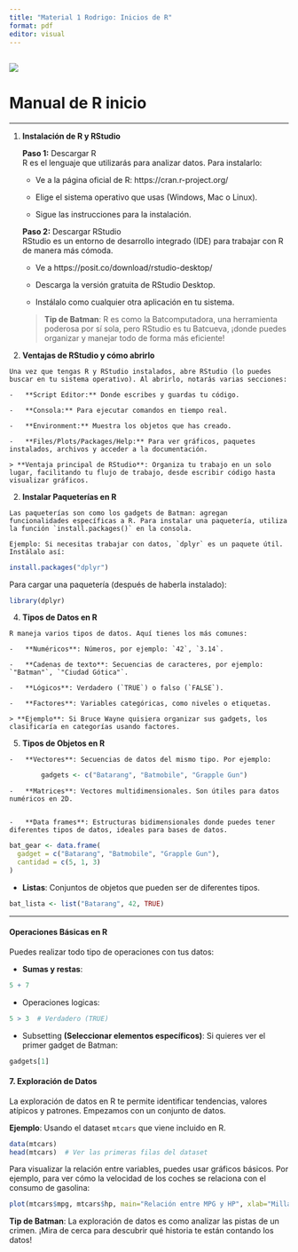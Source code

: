 ```yaml
---
title: "Material 1 Rodrigo: Inicios de R"
format: pdf
editor: visual
---
```


## ![](bat.jpg)

# Manual de R inicio

------------------------------------------------------------------------

1. **Instalación de R y RStudio**

    **Paso 1:** Descargar R\
    R es el lenguaje que utilizarás para analizar datos. Para instalarlo:

    -   Ve a la página oficial de R: https://cran.r-project.org/

    -   Elige el sistema operativo que usas (Windows, Mac o Linux).

    -   Sigue las instrucciones para la instalación.

    **Paso 2:** Descargar RStudio\
    RStudio es un entorno de desarrollo integrado (IDE) para trabajar con R de manera más cómoda.

    -   Ve a https://posit.co/download/rstudio-desktop/

    -   Descarga la versión gratuita de RStudio Desktop.

    -   Instálalo como cualquier otra aplicación en tu sistema.

    > **Tip de Batman**: R es como la Batcomputadora, una herramienta poderosa por sí sola, pero RStudio es tu Batcueva, ¡donde puedes organizar y manejar todo de forma más eficiente!

2.   **Ventajas de RStudio y cómo abrirlo**

```         
Una vez que tengas R y RStudio instalados, abre RStudio (lo puedes buscar en tu sistema operativo). Al abrirlo, notarás varias secciones:

-   **Script Editor:** Donde escribes y guardas tu código.

-   **Consola:** Para ejecutar comandos en tiempo real.

-   **Environment:** Muestra los objetos que has creado.

-   **Files/Plots/Packages/Help:** Para ver gráficos, paquetes instalados, archivos y acceder a la documentación.

> **Ventaja principal de RStudio**: Organiza tu trabajo en un solo lugar, facilitando tu flujo de trabajo, desde escribir código hasta visualizar gráficos.
```

2.   **Instalar Paqueterías en R**

    Las paqueterías son como los gadgets de Batman: agregan funcionalidades específicas a R. Para instalar una paquetería, utiliza la función `install.packages()` en la consola.

    Ejemplo: Si necesitas trabajar con datos, `dplyr` es un paquete útil. Instálalo así:

```r
install.packages("dplyr")

```

Para cargar una paquetería (después de haberla instalado):

```r
library(dplyr)

```

4.   **Tipos de Datos en R**

    R maneja varios tipos de datos. Aquí tienes los más comunes:

    -   **Numéricos**: Números, por ejemplo: `42`, `3.14`.

    -   **Cadenas de texto**: Secuencias de caracteres, por ejemplo: `"Batman"`, `"Ciudad Gótica"`.

    -   **Lógicos**: Verdadero (`TRUE`) o falso (`FALSE`).

    -   **Factores**: Variables categóricas, como niveles o etiquetas.

    > **Ejemplo**: Si Bruce Wayne quisiera organizar sus gadgets, los clasificaría en categorías usando factores.

5.   **Tipos de Objetos en R**

    -   **Vectores**: Secuencias de datos del mismo tipo. Por ejemplo:

```r
        gadgets <- c("Batarang", "Batmobile", "Grapple Gun")

```

```         
-   **Matrices**: Vectores multidimensionales. Son útiles para datos numéricos en 2D.


-   **Data frames**: Estructuras bidimensionales donde puedes tener diferentes tipos de datos, ideales para bases de datos.
```

```r
bat_gear <- data.frame(
  gadget = c("Batarang", "Batmobile", "Grapple Gun"),
  cantidad = c(5, 1, 3)
)

```

-   **Listas**: Conjuntos de objetos que pueden ser de diferentes tipos.

```r
bat_lista <- list("Batarang", 42, TRUE)

```

------------------------------------------------------------------------

#### **Operaciones Básicas en R**

Puedes realizar todo tipo de operaciones con tus datos:

-   **Sumas y restas**:

```r
5 + 7 

```

-   Operaciones logicas:

```r
5 > 3  # Verdadero (TRUE)

```

-   Subsetting **(Seleccionar elementos específicos)**: Si quieres ver el primer gadget de Batman:

```r
gadgets[1]

```

#### 7. **Exploración de Datos**

La exploración de datos en R te permite identificar tendencias, valores atípicos y patrones. Empezamos con un conjunto de datos.

**Ejemplo**: Usando el dataset `mtcars` que viene incluido en R.

```r
data(mtcars)
head(mtcars)  # Ver las primeras filas del dataset
```

Para visualizar la relación entre variables, puedes usar gráficos básicos. Por ejemplo, para ver cómo la velocidad de los coches se relaciona con el consumo de gasolina:

```r
plot(mtcars$mpg, mtcars$hp, main="Relación entre MPG y HP", xlab="Millas por galón", ylab="Caballos de fuerza")
```

**Tip de Batman**: La exploración de datos es como analizar las pistas de un crimen. ¡Mira de cerca para descubrir qué historia te están contando los datos!
